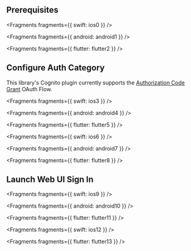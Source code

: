## Prerequisites


<Fragments fragments={{ swift: ios0 }} />


<Fragments fragments={{ android: android1 }} />


<Fragments fragments={{ flutter: flutter2 }} />

## Configure Auth Category

<Callout>

This library's Cognito plugin currently supports the [Authorization Code Grant](https://docs.aws.amazon.com/cognito/latest/developerguide/authorization-endpoint.html) OAuth Flow.

</Callout>


<Fragments fragments={{ swift: ios3 }} />


<Fragments fragments={{ android: android4 }} />


<Fragments fragments={{ flutter: flutter5 }} />


<Fragments fragments={{ swift: ios6 }} />


<Fragments fragments={{ android: android7 }} />


<Fragments fragments={{ flutter: flutter8 }} />

## Launch Web UI Sign In


<Fragments fragments={{ swift: ios9 }} />


<Fragments fragments={{ android: android10 }} />


<Fragments fragments={{ flutter: flutter11 }} />


<Fragments fragments={{ swift: ios12 }} />


<Fragments fragments={{ flutter: flutter13 }} />
